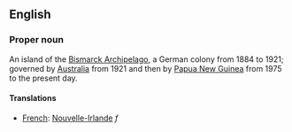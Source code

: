 ==English==

===Proper noun===

An island of the [[Bismarck Archipelago]], a German colony from 1884 to 1921; governed by [[Australia]] from 1921 and then by [[Papua New Guinea]] from 1975 to the present day.

====Translations====

*[[French]]: [[Nouvelle-Irlande]] ''f''